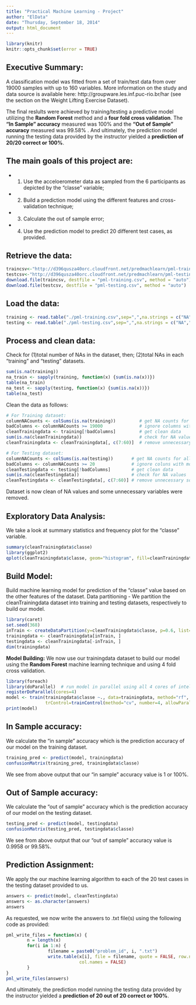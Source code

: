 ```yaml
---
title: "Practical Machine Learning - Project"
author: "ElData"
date: "Thursday, September 18, 2014"
output: html_document
---
```

```r
library(knitr)
knitr::opts_chunk$set(error = TRUE)
```
## Executive Summary:
A classification model was fitted from a set of train/test data from over 19000 samples with up to 160 variables.  More information on the study and data source is available here:  http://groupware.les.inf.puc-rio.br/har  (see the section on the Weight Lifting Exercise Dataset).

The final reslults were achieved by training/testing a predictive model utilizing the **Random Forest** method and a **four fold cross validation**.  The **"In Sample" accuracy** measured was 100% and the **"Out of Sample" accuracy** measured was 99.58% .  And ultimately, the prediction model running the testing data provided by the instructor yielded a **prediction of 20/20 correct or 100%**.


## The main goals of this project are:
- 1.  Use the acceloerometer data as sampled from the 6 participants as depicted by the "classe" variable;
- 2.  Build a prediction model using the different features and cross-validation technique;
- 3.  Calculate the out of sample error;
- 4.  Use the prediction model to predict 20 different test cases, as provided.


## Retrieve the data:
```r
traincsv<-"http://d396qusza40orc.cloudfront.net/predmachlearn/pml-training.csv"
testcsv<-"http://d396qusza40orc.cloudfront.net/predmachlearn/pml-testing.csv"
download.file(traincsv, destfile = "pml-training.csv", method = "auto")
download.file(testcsv, destfile = "pml-testing.csv", method = "auto")
```
## Load the data:
```r
training <- read.table("./pml-training.csv",sep=",",na.strings = c("NA",""),header=TRUE)
testing <- read.table("./pml-testing.csv",sep=",",na.strings = c("NA",""),header=TRUE)
```
## Process and clean data:

Check for (1)total number of NAs in the dataset, then; (2)total NAs in each "training" and "testing" datasets.
```r
sum(is.na(training))
na_train <- sapply(training, function(x) {sum(is.na(x))})
table(na_train)
na_test <- sapply(testing, function(x) {sum(is.na(x))})
table(na_test)
```
Clean the data as follows:
```r
# For Training dataset:
columnNACounts <- colSums(is.na(training))         # get NA counts for all columns    
badColumns <- columnNACounts >= 19000              # ignore columns with mostly NA values
cleanTrainingdata <- training[!badColumns]         # get clean data
sum(is.na(cleanTrainingdata))                      # check for NA values
cleanTrainingdata <- cleanTrainingdata[, c(7:60)]  # remove unnecessary columns

# For Testing dataset:
columnNACounts <- colSums(is.na(testing))       # get NA counts for all columns
badColumns <- columnNACounts >= 20              # ignore coluns with mostly NA values
cleanTestingdata <- testing[!badColumns]        # get clean data
sum(is.na(cleanTestingdata))                    # check for NA values
cleanTestingdata <- cleanTestingdata[, c(7:60)] # remove unnecessary soumns
```
Dataset is now clean of NA values and some unnecessary variables were removed.


## Exploratory Data Analysis:

We take a look at summary statistics and frequency plot for the "classe" variable.
```r
summary(cleanTrainingdata$classe)
library(ggplot2)
qplot(cleanTrainingdata$classe, geom="histogram", fill=cleanTrainingdata$classe, main="'classe' frequency plot", xlab="Activity Type")
```




## Build Model:
Build machine learning model for prediction of the "classe" value based on the other features of the dataset.
Data partitioning -
We partition the cleanTrainingdata dataset into training and testing datasets, respectively to build our model.
```r
library(caret)
set.seed(368)
inTrain <- createDataPartition(y=cleanTrainingdata$classe, p=0.6, list=FALSE)
trainingdata <- cleanTrainingdata[inTrain, ]
testingdata <- cleanTrainingdata[-inTrain, ]
dim(trainingdata)
```
**Model Building:**
We now use our trainingdata dataset to build our model using the **Random Forest** machine learning technique and using 4 fold cross validation.
```r
library(foreach)
library(doParallel)  # run model in parallel using all 4 cores of intel i7 3517 CPU on/windows7 (~13 mins).
registerDoParallel(cores=4)
model <- train(trainingdata$classe ~., data=trainingdata, method="rf", prox=TRUE,
               trControl=trainControl(method="cv", number=4, allowParallel=TRUE))
print(model)
```
## In Sample accuracy:
We calculate the "in sample" accuracy which is the prediction accuracy of our model on the training dataset.
```r
training_pred <- predict(model, trainingdata)
confusionMatrix(training_pred, trainingdata$classe)
```
We see from above output that our "in sample" accuracy value is 1 or 100%.


## Out of Sample accuracy:
We calculate the "out of sample" accuracy which is the prediction accuracy of our model on the testing dataset.
```r
testing_pred <- predict(model, testingdata)
confusionMatrix(testing_pred, testingdata$classe)
```
We see from above output that our "out of sample" accuracy value is 0.9958 or 99.58%.


## Prediction Assignment:
We apply the our machine learning algorithm to each of the 20 test cases in the testing dataset provided to us.
```r
answers <- predict(model, cleanTestingdata)
answers <- as.character(answers)
answers
```
As requested, we now write the answers to .txt file(s) using the following code as provided:
```r
pml_write_files = function(x) {
        n = length(x)
        for(i in 1:n) {
                filename = paste0("problem_id", i, ".txt")
                write.table(x[i], file = filename, quote = FALSE, row.names = FALSE,
                            col.names = FALSE)
        }
}
pml_write_files(answers)
```
And ultimately, the prediction model running the testing data provided by the instructor yielded a **prediction of 20 out of 20 correct or 100%**.

